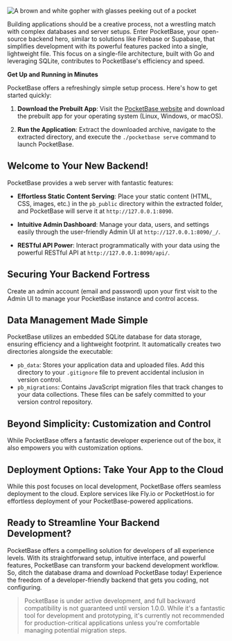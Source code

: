 ![A brown and white gopher with glasses peeking out of a pocket](https://res.cloudinary.com/di41jhirl/image/upload/v1711416613/pocketbase-realistic_luww7u.png)

Building applications should be a creative process, not a wrestling match with complex databases and server setups. Enter PocketBase, your open-source backend hero, similar to solutions like Firebase or Supabase, that simplifies development with its powerful features packed into a single, lightweight file. This focus on a single-file architecture, built with Go and leveraging SQLite, contributes to PocketBase's efficiency and speed.

**Get Up and Running in Minutes**

PocketBase offers a refreshingly simple setup process. Here's how to get started quickly:

1. **Download the Prebuilt App**: Visit the [PocketBase website](https://pocketbase.io/) and download the prebuilt app for your operating system (Linux, Windows, or macOS).

2. **Run the Application**: Extract the downloaded archive, navigate to the extracted directory, and execute the `./pocketbase serve` command to launch PocketBase.

## Welcome to Your New Backend!

PocketBase provides a web server with fantastic features:

- **Effortless Static Content Serving**: Place your static content (HTML, CSS, images, etc.) in the `pb_public` directory within the extracted folder, and PocketBase will serve it at `http://127.0.0.1:8090`.

- **Intuitive Admin Dashboard**: Manage your data, users, and settings easily through the user-friendly Admin UI at `http://127.0.0.1:8090/_/`.

- **RESTful API Power**: Interact programmatically with your data using the powerful RESTful API at `http://127.0.0.1:8090/api/`.

## Securing Your Backend Fortress

Create an admin account (email and password) upon your first visit to the Admin UI to manage your PocketBase instance and control access.

## Data Management Made Simple

PocketBase utilizes an embedded SQLite database for data storage, ensuring efficiency and a lightweight footprint. It automatically creates two directories alongside the executable:

- `pb_data`: Stores your application data and uploaded files. Add this directory to your `.gitignore` file to prevent accidental inclusion in version control.
- `pb_migrations`: Contains JavaScript migration files that track changes to your data collections. These files can be safely committed to your version control repository.

## Beyond Simplicity: Customization and Control

While PocketBase offers a fantastic developer experience out of the box, it also empowers you with customization options.

## Deployment Options: Take Your App to the Cloud

While this post focuses on local development, PocketBase offers seamless deployment to the cloud. Explore services like Fly.io or PocketHost.io for effortless deployment of your PocketBase-powered applications.

## Ready to Streamline Your Backend Development?

PocketBase offers a compelling solution for developers of all experience levels. With its straightforward setup, intuitive interface, and powerful features, PocketBase can transform your backend development workflow. So, ditch the database drama and download PocketBase today! Experience the freedom of a developer-friendly backend that gets you coding, not configuring.

> PocketBase is under active development, and full backward compatibility is not guaranteed until version 1.0.0. While it's a fantastic tool for development and prototyping, it's currently not recommended for production-critical applications unless you're comfortable managing potential migration steps.
